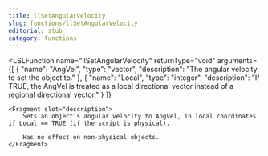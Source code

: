 ```yaml
---
title: llSetAngularVelocity
slug: functions/llSetAngularVelocity
editorial: stub
category: functions
---
```


<LSLFunction
	name="llSetAngularVelocity"
	returnType="void"
	arguments={[
	{
		"name": "AngVel",
		"type": "vector",
		"description": "The angular velocity to set the object to."
	},
	{
		"name": "Local",
		"type": "integer",
		"description": "If TRUE, the AngVel is treated as a local directional vector instead of a regional directional vector."
	}
]}
>
	<Fragment slot="description">
		Sets an object's angular velocity to AngVel, in local coordinates if Local == TRUE (if the script is physical).
		
		Has no effect on non-physical objects.
	</Fragment>
</LSLFunction>
